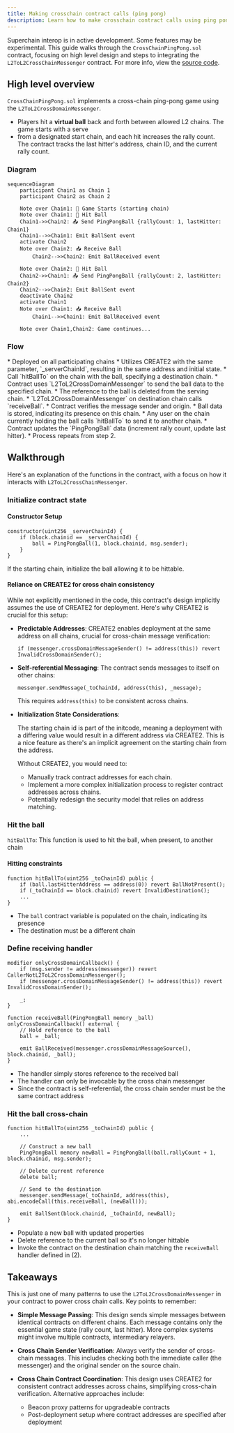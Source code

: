 ```yaml
---
title: Making crosschain contract calls (ping pong)
description: Learn how to make crosschain contract calls using ping pong.
---
```






<Info>Superchain interop is in active development. Some features may be experimental.</Info>
This guide walks through the `CrossChainPingPong.sol` contract, focusing on high level design and steps to integrating the `L2ToL2CrossChainMessenger` contract. For more info, view the [source code](https://github.com/ethereum-optimism/supersim/blob/main/contracts/src/pingpong/CrossChainPingPong.sol).

## High level overview

`CrossChainPingPong.sol` implements a cross-chain ping-pong game using the `L2ToL2CrossDomainMessenger`.

*   Players hit a **virtual ball** back and forth between allowed L2 chains. The game starts with a serve
*   from a designated start chain, and each hit increases the rally count. The contract tracks the last hitter's address, chain ID, and the current rally count.

### Diagram

```mermaid
sequenceDiagram
    participant Chain1 as Chain 1
    participant Chain2 as Chain 2
    
    Note over Chain1: 🚀 Game Starts (starting chain)
    Note over Chain1: 🏓 Hit Ball
    Chain1->>Chain2: 📤 Send PingPongBall {rallyCount: 1, lastHitter: Chain1}
    Chain1-->>Chain1: Emit BallSent event
    activate Chain2
    Note over Chain2: 📥 Receive Ball
        Chain2-->>Chain2: Emit BallReceived event

    Note over Chain2: 🏓 Hit Ball
    Chain2->>Chain1: 📤 Send PingPongBall {rallyCount: 2, lastHitter: Chain2}
    Chain2-->>Chain2: Emit BallSent event
    deactivate Chain2
    activate Chain1
    Note over Chain1: 📥 Receive Ball
        Chain1-->>Chain1: Emit BallReceived event

    Note over Chain1,Chain2: Game continues...
```

### Flow

<Steps>
  <Step title="Contract Deployment">
  *   Deployed on all participating chains
    *   Utilizes CREATE2 with the same parameter, `_serverChainId`, resulting in the same address and initial state.
  </Step>

  <Step title="Hit the Ball (Starting Move)">
  *   Call `hitBallTo` on the chain with the ball, specifying a destination chain.
    *   Contract uses `L2ToL2CrossDomainMessenger` to send the ball data to the specified chain.
    *   The reference to the ball is deleted from the serving chain.
  </Step>

  <Step title="Receive on Destination Chain">
  *   `L2ToL2CrossDomainMessenger` on destination chain calls `receiveBall`.
    *   Contract verifies the message sender and origin.
    *   Ball data is stored, indicating its presence on this chain.
  </Step>

  <Step title="Continue Game (Hit)">
  *   Any user on the chain currently holding the ball calls `hitBallTo` to send it to another chain.
    *   Contract updates the `PingPongBall` data (increment rally count, update last hitter).
    *   Process repeats from step 2.
  </Step>
</Steps>

## Walkthrough

Here's an explanation of the functions in the contract, with a focus on how it interacts with `L2ToL2CrossChainMessenger`.

### Initialize contract state

#### Constructor Setup

```solidity
constructor(uint256 _serverChainId) {
    if (block.chainid == _serverChainId) {
        ball = PingPongBall(1, block.chainid, msg.sender);
    }
}
```

If the starting chain, initialize the ball allowing it to be hittable.

#### Reliance on CREATE2 for cross chain consistency

While not explicitly mentioned in the code, this contract's design implicitly assumes the use of CREATE2 for deployment. Here's why CREATE2 is crucial for this setup:

*   **Predictable Addresses**:
    CREATE2 enables deployment at the same address on all chains, crucial for cross-chain message verification:
    ```solidity
    if (messenger.crossDomainMessageSender() != address(this)) revert InvalidCrossDomainSender();
    ```

*   **Self-referential Messaging**:
    The contract sends messages to itself on other chains:
    ```solidity
    messenger.sendMessage(_toChainId, address(this), _message);
    ```
    This requires `address(this)` to be consistent across chains.

*   **Initialization State Considerations**:

    The starting chain id is part of the initcode, meaning a deployment with a differing value would result in a different address via CREATE2. This is a nice feature as there's an implicit agreement on the starting chain from the address.

    Without CREATE2, you would need to:

    *   Manually track contract addresses for each chain.
    *   Implement a more complex initialization process to register contract addresses across chains.
    *   Potentially redesign the security model that relies on address matching.

### Hit the ball

`hitBallTo`: This function is used to hit the ball, when present, to another chain

#### Hitting constraints

```solidity
function hitBallTo(uint256 _toChainId) public {
    if (ball.lastHitterAddress == address(0)) revert BallNotPresent();
    if (_toChainId == block.chainid) revert InvalidDestination();
    ...
}
```

*   The `ball` contract variable is populated on the chain, indicating its presence
*   The destination must be a different chain

### Define receiving handler

```solidity
modifier onlyCrossDomainCallback() {
    if (msg.sender != address(messenger)) revert CallerNotL2ToL2CrossDomainMessenger();
    if (messenger.crossDomainMessageSender() != address(this)) revert InvalidCrossDomainSender();

    _;
}

function receiveBall(PingPongBall memory _ball) onlyCrossDomainCallback() external {
    // Hold reference to the ball
    ball = _ball;

    emit BallReceived(messenger.crossDomainMessageSource(), block.chainid, _ball);
}
```

*   The handler simply stores reference to the received ball
*   The handler can only be invocable by the cross chain messenger
*   Since the contract is self-referential, the cross chain sender must be the same contract address

### Hit the ball cross-chain

```solidity
function hitBallTo(uint256 _toChainId) public {
    ...

    // Construct a new ball
    PingPongBall memory newBall = PingPongBall(ball.rallyCount + 1, block.chainid, msg.sender);

    // Delete current reference
    delete ball;

    // Send to the destination
    messenger.sendMessage(_toChainId, address(this), abi.encodeCall(this.receiveBall, (newBall)));

    emit BallSent(block.chainid, _toChainId, newBall);
}
```

*   Populate a new ball with updated properties
*   Delete reference to the current ball so it's no longer hittable
*   Invoke the contract on the destination chain matching the `receiveBall` handler defined in (2).

## Takeaways

This is just one of many patterns to use the `L2ToL2CrossDomainMessenger` in your contract to power cross chain calls. Key points to remember:

*   **Simple Message Passing**: This design sends simple messages between identical contracts on different chains. Each message contains only the essential game state (rally count, last hitter). More complex systems might involve multiple contracts, intermediary relayers.

*   **Cross Chain Sender Verification**: Always verify the sender of cross-chain messages. This includes checking both the immediate caller (the messenger) and the original sender on the source chain.

*   **Cross Chain Contract Coordination**: This design uses CREATE2 for consistent contract addresses across chains, simplifying cross-chain verification. Alternative approaches include:
    *   Beacon proxy patterns for upgradeable contracts
    *   Post-deployment setup where contract addresses are specified after deployment
